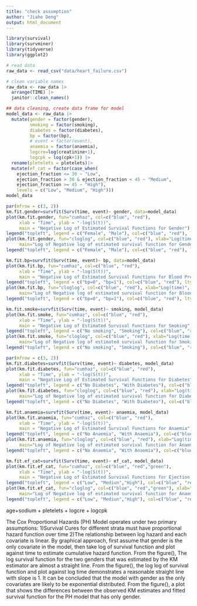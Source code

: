 ```yaml
---
title: "check assumption"
author: "Jiahe Deng"
output: html_document
---
```


```r
library(survival)
library(survminer)
library(tidyverse)
library(ggplot2)
```
```r
# read data
raw_data <- read_csv("data/heart_failure.csv")

# clean variable names
raw_data <- raw_data |>
  arrange(TIME) |>
  janitor::clean_names()

## data cleaning, create data frame for model
model_data <- raw_data |>
  mutate(gender = factor(gender),
         smoking = factor(smoking),
         diabetes = factor(diabetes),
         bp = factor(bp),
         # event = factor(event),
         anaemia = factor(anaemia),
         logcre=log(creatinine+1),
         logcpk = log(cpk+1)) |>
  rename(pletelets = pletelets)|>
  mutate(ef_cat = factor(case_when(
    ejection_fraction <= 30 ~ "Low",
    ejection_fraction > 30 & ejection_fraction < 45 ~ "Medium",
    ejection_fraction >= 45 ~ "High"),
    levels = c("Low", "Medium", "High")))
model_data
```


```r
par(mfrow = c(3, 2))
km.fit.gender=survfit(Surv(time, event)~ gender, data=model_data)
plot(km.fit.gender, fun="cumhaz", col=c("blue", "red"),
     xlab = "Time", ylab = "-log(S(t))",
     main = "Negative Log of Estimated Survival Functions for Gender")
legend("topleft", legend = c("Female", "Male"), col=c("blue", "red"), lty = 1, cex = 0.8)
plot(km.fit.gender, fun="cloglog", col=c("blue", "red"), xlab="Log(time)", ylab="log(-log(S(t)))",
     main="Log of Negative log of estimated survival function for Gender")
legend("topleft", legend = c("Female", "Male"), col=c("blue", "red"), lty = 1, cex = 0.8)

km.fit.bp=survfit(Surv(time, event)~ bp, data=model_data)
plot(km.fit.bp, fun="cumhaz", col=c("blue", "red"),
     xlab = "Time", ylab = "-log(S(t))",
     main = "Negative Log of Estimated Survival Functions for Blood Pressure")
legend("topleft", legend = c("bp=0", "bp=1"), col=c("blue", "red"), lty = 1, cex = 0.8)
plot(km.fit.bp, fun="cloglog", col=c("blue", "red"), xlab="Log(time)", ylab="log(-log(S(t)))",
     main="Log of Negative log of estimated survival function for Blood Pressure")
legend("topleft", legend = c("bp=0", "bp=1"), col=c("blue", "red"), lty = 1, cex = 0.8)

km.fit.smoke=survfit(Surv(time, event)~ smoking, model_data)
plot(km.fit.smoke, fun="cumhaz", col=c("blue", "red"),
     xlab = "Time", ylab = "-log(S(t))",
     main = "Negative Log of Estimated Survival Functions for Smoking")
legend("topleft", legend = c("No smoking", "Smoking"), col=c("blue", "red"), lty = 1, cex = 0.8)
plot(km.fit.smoke, fun="cloglog", col=c("blue", "red"), xlab="Log(time)", ylab="log(-log(S(t)))",
     main="Log of Negative log of estimated survival function for Smoking")
legend("topleft", legend = c("No smoking", "Smoking"), col=c("blue", "red"), lty = 1, cex = 0.8)

par(mfrow = c(3, 2))
km.fit.diabetes=survfit(Surv(time, event)~ diabetes, model_data)
plot(km.fit.diabetes, fun="cumhaz", col=c("blue", "red"),
     xlab = "Time", ylab = "-log(S(t))",
     main = "Negative Log of Estimated Survival Functions for Diabetes")
legend("topleft", legend = c("No Diabetes", "With Diabetes"), col=c("blue", "red"), lty = 1, cex = 0.8)
plot(km.fit.diabetes, fun="cloglog", col=c("blue", "red"), xlab="Log(time)", ylab="log(-log(S(t)))",
     main="Log of Negative log of estimated survival function for Diabetes")
legend("topleft", legend = c("No Diabetes", "With Diabetes"), col=c("blue", "red"), lty = 1, cex = 0.8)

km.fit.anaemia=survfit(Surv(time, event)~ anaemia, model_data)
plot(km.fit.anaemia, fun="cumhaz", col=c("blue", "red"),
     xlab = "Time", ylab = "-log(S(t))",
     main = "Negative Log of Estimated Survival Functions for Anaemia")
legend("topleft", legend = c("No Anaemia", "With Anaemia"), col=c("blue", "red"), lty = 1, cex = 0.8)
plot(km.fit.anaemia, fun="cloglog", col=c("blue", "red"), xlab="Log(time)", ylab="log(-log(S(t)))",
     main="Log of Negative log of estimated survival function for Anaemia")
legend("topleft", legend = c("No Anaemia", "With Anaemia"), col=c("blue", "red"), lty = 1, cex = 0.8)

km.fit.ef_cat=survfit(Surv(time, event)~ ef_cat, model_data)
plot(km.fit.ef_cat, fun="cumhaz", col=c("blue", "red","green"),
     xlab = "Time", ylab = "-log(S(t))",
     main = "Negative Log of Estimated Survival Functions for Ejection Fraction")
legend("topleft", legend = c("Low", "Mediun","High"), col=c("blue", "red","green"), lty = 1, cex = 0.8)
plot(km.fit.ef_cat, fun="cloglog", col=c("blue", "red","green"), xlab="Log(time)", ylab="log(-log(S(t)))",
     main="Log of Negative log of estimated survival function for Anaemia")
legend("topleft", legend = c("Low", "Mediun","High"), col=c("blue", "red","green"), lty = 1, cex = 0.8)

```
age+sodium + pletelets + logcre + logcpk


The Cox Proportional Hazards (PH) Model operates under two primary assumptions:
  1)Survival Cures for different strata must have proportional hazard function over time
  2)The relationship between log hazard and each covariate is linear.
By graphical approach, first assume that gender is the only covariate in the model, then take log of survival function and plot against time to estimate cumulative hazard function. From the figure(), The log survival function for the two genders that was estimated by the KM estimator are almost a straight line. From the figure(), the log log of survival function and plot against log time demonstrates a reasonable straight line with slope is 1. It can be concluded that the model with gender as the only covariates are likely to be exponential distributed. From the figure(), a plot that shows the differences between the observed KM estimates and fitted survival function for the PH model that has only gender. 





